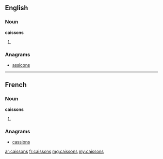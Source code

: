 ==English==

===Noun===
'''caissons'''

# {{plural of|caisson}}

===Anagrams===
* [[assicons#English|assicons]]

----

==French==

===Noun===
'''caissons''' {{m|p}}

# {{plural of|caisson|lang=fr}}

===Anagrams===
* [[cassions#French|cassions]]

[[ar:caissons]]
[[fr:caissons]]
[[mg:caissons]]
[[my:caissons]]
